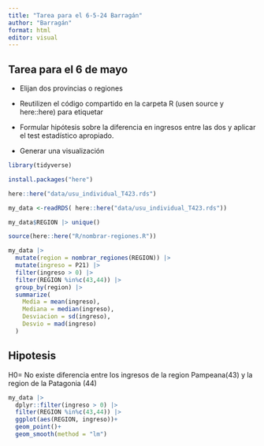 ```yaml
---
title: "Tarea para el 6-5-24 Barragán"
author: "Barragán"
format: html
editor: visual
---
```


## **Tarea para el 6 de mayo**

-   Elijan dos provincias o regiones

-   Reutilizen el código compartido en la carpeta R (usen source y here::here) para etiquetar

-   Formular hipótesis sobre la diferencia en ingresos entre las dos y aplicar el test estadístico apropiado.

-   Generar una visualización

```r
library(tidyverse)
```

```r
install.packages("here")
```

```r
here::here("data/usu_individual_T423.rds")
```

```r
my_data <-readRDS( here::here("data/usu_individual_T423.rds"))
```

```r
my_data$REGION |> unique()
```

```r
source(here::here("R/nombrar-regiones.R"))

my_data |> 
  mutate(region = nombrar_regiones(REGION)) |> 
  mutate(ingreso = P21) |> 
  filter(ingreso > 0) |> 
  filter(REGION %in%c(43,44)) |>
  group_by(region) |> 
  summarize(
    Media = mean(ingreso),
    Mediana = median(ingreso),
    Desviacion = sd(ingreso),
    Desvio = mad(ingreso)
  )
```

## Hipotesis

H0= No existe diferencia entre los ingresos de la region Pampeana(43) y la region de la Patagonia (44)

```r
my_data |> 
  dplyr::filter(ingreso > 0) |> 
  filter(REGION %in%c(43,44)) |>
  ggplot(aes(REGION, ingreso))+
  geom_point()+
  geom_smooth(method = "lm")
```
